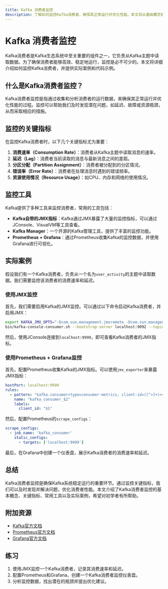 ```yaml
---
title: Kafka 消费者监控
description: 了解如何监控Kafka消费者，确保其正常运行并优化性能。本文将从基础概念到实际应用逐步讲解，适合初学者。
---
```


# Kafka 消费者监控

Kafka消费者是Kafka生态系统中至关重要的组件之一，它负责从Kafka主题中读取数据。为了确保消费者能够高效、稳定地运行，监控是必不可少的。本文将详细介绍如何监控Kafka消费者，并提供实际案例和代码示例。

## 什么是Kafka消费者监控？

Kafka消费者监控是指通过收集和分析消费者的运行数据，来确保其正常运行并优化性能的过程。监控可以帮助我们及时发现潜在问题，如延迟、故障或资源瓶颈，从而采取相应的措施。

## 监控的关键指标

在监控Kafka消费者时，以下几个关键指标尤为重要：

1. **消费速率（Consumption Rate）**：消费者从Kafka主题中读取消息的速率。
2. **延迟（Lag）**：消费者当前读取的消息与最新消息之间的差距。
3. **分区分配（Partition Assignment）**：消费者被分配到的分区情况。
4. **错误率（Error Rate）**：消费者在处理消息时遇到的错误频率。
5. **资源使用情况（Resource Usage）**：如CPU、内存和网络的使用情况。

## 监控工具

Kafka提供了多种工具来监控消费者，常用的工具包括：

- **Kafka自带的JMX指标**：Kafka通过JMX暴露了大量的监控指标，可以通过JConsole、VisualVM等工具查看。
- **Kafka Manager**：一个开源的Kafka管理工具，提供了丰富的监控功能。
- **Prometheus + Grafana**：通过Prometheus收集Kafka的监控数据，并使用Grafana进行可视化。

## 实际案例

假设我们有一个Kafka消费者，负责从一个名为`user_activity`的主题中读取数据。我们需要监控该消费者的消费速率和延迟。

### 使用JMX监控

首先，我们需要启用Kafka的JMX监控。可以通过以下命令启动Kafka消费者，并启用JMX：

```bash
export KAFKA_JMX_OPTS="-Dcom.sun.management.jmxremote -Dcom.sun.management.jmxremote.port=9999 -Dcom.sun.management.jmxremote.authenticate=false -Dcom.sun.management.jmxremote.ssl=false"
bin/kafka-console-consumer.sh --bootstrap-server localhost:9092 --topic user_activity --from-beginning
```

然后，使用JConsole连接到`localhost:9999`，即可查看Kafka消费者的JMX指标。

### 使用Prometheus + Grafana监控

首先，配置Prometheus收集Kafka的JMX指标。可以使用`jmx_exporter`来暴露JMX指标：

```yaml
hostPort: localhost:9999
rules:
  - pattern: "kafka.consumer<type=consumer-metrics, client-id=([^>]+)><>(.+): (.+)"
    name: "kafka_consumer_$2"
    labels:
      client_id: "$1"
```

然后，配置Prometheus的`scrape_configs`：

```yaml
scrape_configs:
  - job_name: 'kafka_consumer'
    static_configs:
      - targets: ['localhost:9999']
```

最后，在Grafana中创建一个仪表盘，展示Kafka消费者的消费速率和延迟。

## 总结

Kafka消费者监控是确保Kafka系统稳定运行的重要环节。通过监控关键指标，我们可以及时发现并解决问题，优化消费者性能。本文介绍了Kafka消费者监控的基本概念、关键指标、常用工具以及实际案例，希望对初学者有所帮助。

## 附加资源

- [Kafka官方文档](https://kafka.apache.org/documentation/)
- [Prometheus官方文档](https://prometheus.io/docs/)
- [Grafana官方文档](https://grafana.com/docs/)

## 练习

1. 使用JMX监控一个Kafka消费者，记录其消费速率和延迟。
2. 配置Prometheus和Grafana，创建一个Kafka消费者监控仪表盘。
3. 分析监控数据，找出潜在的瓶颈并提出优化建议。
